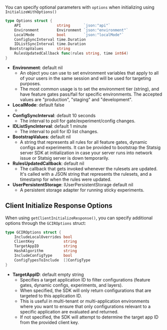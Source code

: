 
You can specify optional parameters with `options` when initializing using `InitializeWithOptions()`

```go
type Options struct {
	API                string      `json:"api"`
	Environment        Environment `json:"environment"`
	LocalMode          bool        `json:"localMode"`
	ConfigSyncInterval time.Duration
	IDListSyncInterval time.Duration
  BootstrapValues      string
	RulesUpdatedCallback func(rules string, time int64)
}
```

- **Environment**: default nil
  - An object you can use to set environment variables that apply to all of your users in the same session and will be used for targeting purposes.
  - The most common usage is to set the environment tier (string), and have feature gates pass/fail for specific environments. The accepted values are "production", "staging" and "development".
- **LocalMode**: default false
  - <LocalModeSnippet type="server" />
- **ConfigSyncInterval**: default 10 seconds
  - The interval to poll for gate/experiment/config changes.
- **IDListSyncInterval**: default 1 minute
  - The interval to poll for ID list changes.
- **BootstrapValues**: default nil
  - A string that represents all rules for all feature gates, dynamic configs and experiments. It can be provided to bootstrap the Statsig server SDK at initialization in case your server runs into network issue or Statsig server is down temporarily.
- **RulesUpdatedCallback**: default nil
  - The callback that gets invoked whenever the rulesets are updated. It's called with a JSON string that represents the rulesets, and a timestamp for when the rules were updated.
- **UserPersistentStorage**: IUserPersistentStorage default nil
  - A persistent storage adapter for running sticky experiments.

## Client Initialize Response Options

When using `getClientInitializeResponse()`, you can specify additional options through the `GCIROptions` struct:

```go
type GCIROptions struct {
	IncludeLocalOverrides bool
	ClientKey             string
	TargetAppID           string
	HashAlgorithm         string
	IncludeConfigType     bool
	ConfigTypesToInclude  []ConfigType
}
```

- **TargetAppID**: default empty string
  - Specifies a target application ID to filter configurations (feature gates, dynamic configs, experiments, and layers).
  - When specified, the SDK will only return configurations that are targeted to this application ID.
  - This is useful in multi-tenant or multi-application environments where you want to ensure that only configurations relevant to a specific application are evaluated and returned.
  - If not specified, the SDK will attempt to determine the target app ID from the provided client key.

